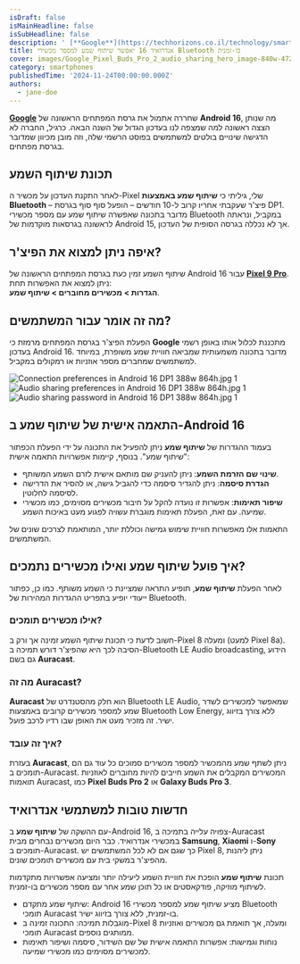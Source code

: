 ```yaml
---
isDraft: false
isMainHeadline: false
isSubHeadline: false
description: ' [**Google**](https://techhorizons.co.il/technology/smartphones/google/) שחררה אתמול את גרסת המפתחים הראשונה של **Android 16**, מה שנותן הצצ'
title: אנדרואיד 16 יאפשר שיתוף שמע למספר מכשירי Bluetooth בו-זמנית
cover: images/Google_Pixel_Buds_Pro_2_audio_sharing_hero_image-840w-472h.jpg-1.webp
category: smartphones
publishedTime: '2024-11-24T00:00:00.000Z'
authors:
  - jane-doe
---
```


[**Google**](https://techhorizons.co.il/technology/smartphones/google/) שחררה אתמול את גרסת המפתחים הראשונה של **Android 16**, מה שנותן הצצה ראשונה למה שמצפה לנו בעדכון הגדול של השנה הבאה. כרגיל, החברה לא הדגישה שינויים בולטים למשתמשים בפוסט הרשמי שלה, וזה מובן מכיוון שמדובר בגרסת מפתחים.

## תכונת שיתוף השמע

לאחר התקנת העדכון על מכשיר ה-Pixel שלי, גיליתי כי **שיתוף שמע באמצעות Bluetooth** – פיצ'ר שעקבתי אחריו קרוב ל-10 חודשים – הופעל סוף סוף בגרסת DP1. מדובר בתכונה שאפשרה שיתוף שמע עם מספר מכשירי Bluetooth במקביל, ונראתה לראשונה בגרסאות מוקדמות של Android 15, אך לא נכללה בגרסה הסופית של העדכון.

## איפה ניתן למצוא את הפיצ'ר?

שיתוף השמע זמין כעת בגרסת המפתחים הראשונה של Android 16 עבור [**Pixel 9 Pro**](https://techhorizons.co.il/google-pixel-9-pro-xl-vs-google-pixel-8-pro/). ניתן למצוא את האפשרות תחת:  
**הגדרות > מכשירים מחוברים > שיתוף שמע**.

## מה זה אומר עבור המשתמשים?

הפעלת הפיצ'ר בגרסת המפתחים מרמזת כי **Google** מתכננת לכלול אותו באופן רשמי בעדכון Android 16. מדובר בתכונה משמעותית שמביאה חוויית שמע משופרת, במיוחד למשתמשים שמחברים מספר אוזניות או רמקולים במקביל.

![Connection preferences in Android 16 DP1 388w 864h.jpg 1](images/Connection_preferences_in_Android_16_DP1-388w-864h.jpg-1.webp) ![Audio sharing preferences in Android 16 DP1 388w 864h.jpg 1](images/Audio_sharing_preferences_in_Android_16_DP1-388w-864h.jpg-1.webp) ![Audio sharing password in Android 16 DP1 388w 864h.jpg 1](images/Audio_sharing_password_in_Android_16_DP1-388w-864h.jpg-1.webp)

## התאמה אישית של שיתוף שמע ב-Android 16

בעמוד ההגדרות של **שיתוף שמע** ניתן להפעיל את התכונה על ידי הפעלת הכפתור "שיתוף שמע". בנוסף, קיימות אפשרויות התאמה אישית:

- **שינוי שם הזרמת השמע**: ניתן להעניק שם מותאם אישית לזרם השמע המשותף.
- **הגדרת סיסמה**: ניתן להגדיר סיסמה כדי להגביל גישה, או להסיר את הדרישה לסיסמה לחלוטין.
- **שיפור תאימות**: אפשרות זו נועדה להקל על חיבור מכשירים מסוימים, כמו מכשירי שמיעה. עם זאת, הפעלת תאימות מוגברת עשויה לפגוע מעט באיכות השמע.

התאמות אלו מאפשרות חוויית שימוש גמישה וכוללת יותר, המותאמת לצרכים שונים של המשתמשים.

## איך פועל שיתוף שמע ואילו מכשירים נתמכים?

לאחר הפעלת **שיתוף שמע**, תופיע התראה שמציינת כי השמע משותף. כמו כן, כפתור ייעודי יופיע בתפריט ההגדרות המהירות של Bluetooth.

### **אילו מכשירים תומכים?**

חשוב לדעת כי תכונת שיתוף השמע זמינה אך ורק ב-Pixel 8 ומעלה (למעט Pixel 8a). הסיבה לכך היא שהפיצ'ר דורש תמיכה ב-Bluetooth LE Audio broadcasting, הידוע גם בשם **Auracast**.

### **מה זה Auracast?**

**Auracast** הוא חלק מהסטנדרט של Bluetooth LE Audio, שמאפשר למכשירים לשדר שמע למספר מכשירים קרובים באמצעות Bluetooth Low Energy, ללא צורך בזיווג ישיר. זה מזכיר מעט את האופן שבו רדיו לרכב פועל.

### **איך זה עובד?**

בעזרת **Auracast**, ניתן לשתף שמע מהמכשיר למספר מכשירים סמוכים כל עוד גם הם תומכים ב-Auracast. המכשירים המקבלים את השמע חייבים להיות מחוברים לאוזניות תואמות Auracast, כמו **Pixel Buds Pro 2** או **Galaxy Buds Pro 3**.

## חדשות טובות למשתמשי אנדרואיד

עם ההשקה של **שיתוף שמע** ב-Android 16, צפויה עלייה בתמיכה ב-Auracast במכשירי אנדרואיד. כבר היום מכשירים נבחרים מבית **Samsung**, **Xiaomi** ו-**Sony** תומכים ב-Auracast. כך שגם אם לא לכל המשתמשים יש Pixel 8, ניתן ליהנות מהפיצ'ר במשקי בית עם מכשירים תומכים שונים.

תכונת **שיתוף שמע** הופכת את חוויית השמע ליעילה יותר ומציעה אפשרויות מתקדמות לשיתוף מוזיקה, פודקאסטים או כל תוכן שמע אחר עם מספר מכשירים בו-זמנית.

- שיתוף שמע מתקדם: Android 16 מציע שיתוף שמע למספר מכשירי Bluetooth תומכי Auracast בו-זמנית, ללא צורך בזיווג ישיר.
- מוגבלות תמיכה: התכונה זמינה ב-Pixel 8 ומעלה, אך תואמת גם מכשירים ואוזניות תומכי Auracast ממותגים נוספים.
- נוחות וגמישות: אפשרות התאמה אישית של שם השידור, סיסמה ושיפור תאימות למכשירים מסוימים כמו מכשירי שמיעה.
